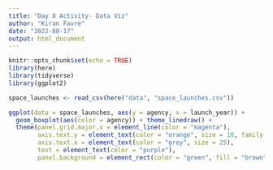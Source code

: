 ```yaml
---
title: "Day 8 Activity- Data Viz"
author: "Kiran Favre"
date: "2022-08-17"
output: html_document
---
```


```r
knitr::opts_chunk$set(echo = TRUE)
library(here)
library(tidyverse)
library(ggplot2)
```

```r
space_launches <- read_csv(here("data", "space_launches.csv"))
```

```r
ggplot(data = space_launches, aes(y = agency, x = launch_year)) +
  geom_boxplot(aes(color = agency)) + theme_linedraw() +
  theme(panel.grid.major.x = element_line(color = "magenta"),
        axis.text.y = element_text(color = "orange", size = 10, family = "Comic Sans MS"),
        axis.text.x = element_text(color = "grey", size = 25),
        text = element_text(color = "purple"),
        panel.background = element_rect(color = "green", fill = "brown"))
        
  

  
```

